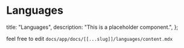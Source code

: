 # Languages

  title: "Languages",
  description: "This is a placeholder component.",
};

feel free to edit `docs/app/docs/[[...slug]]/languages/content.mdx`
